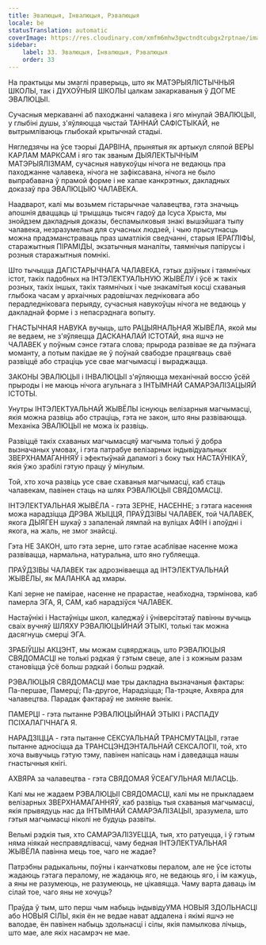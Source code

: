 ```yaml
---
title: Эвалюцыя, Інвалюцыя, Рэвалюцыя
locale: be
statusTranslation: automatic
coverImage: https://res.cloudinary.com/xmfm6mhw3gwctndtcubgx2rptnae/image/upload/v1740337243/small_cover_educacion_fundamental_a051170f1c.webp
sidebar:
    label: 33. Эвалюцыя, Інвалюцыя, Рэвалюцыя
    order: 33
---
```

На практыцы мы змаглі праверыць, што як МАТЭРЫЯЛІСТЫЧНЫЯ ШКОЛЫ, так і ДУХОЎНЫЯ ШКОЛЫ цалкам закаркаваныя ў ДОГМЕ ЭВАЛЮЦЫІ.

Сучасныя меркаванні аб паходжанні чалавека і яго мінулай ЭВАЛЮЦЫІ, у глыбіні душы, з'яўляюцца чыстай ТАННАЙ САФІСТЫКАЙ, не вытрымліваюць глыбокай крытычнай стадыі.

Нягледзячы на ўсе тэорыі ДАРВІНА, прынятыя як артыкул сляпой ВЕРЫ КАРЛАМ МАРКСАМ і яго так званым ДЫЯЛЕКТЫЧНЫМ МАТЭРЫЯЛІЗМАМ, сучасныя навукоўцы нічога не ведаюць пра паходжанне чалавека, нічога не зафіксавана, нічога не было выпрабавана ў прамой форме і не хапае канкрэтных, дакладных доказаў пра ЭВАЛЮЦЫЮ ЧАЛАВЕКА.

Наадварот, калі мы возьмем гістарычнае чалавецтва, гэта значыць апошнія дваццаць ці трыццаць тысяч гадоў да Ісуса Хрыста, мы знойдзем дакладныя доказы, беспамылковыя знакі вышэйшага тыпу чалавека, незразумелыя для сучасных людзей, і чыю прысутнасць можна прадэманстраваць праз шматлікія сведчанні, старыя ІЕРАГЛІФЫ, старажытныя ПІРАМІДЫ, экзатычныя маналіты, таямнічыя папірусы і розныя старажытныя помнікі.

Што тычыцца ДАГІСТАРЫЧНАГА ЧАЛАВЕКА, гэтых дзіўных і таямнічых істот, такіх падобных на ІНТЭЛЕКТУАЛЬНУЮ ЖЫВЁЛУ і ўсё ж такіх розных, такіх іншых, такіх таямнічых і чые знакамітыя косці схаваныя глыбока часам у архаічных радовішчах ледніковага або перадледніковага перыяду, сучасныя навукоўцы нічога не ведаюць у дакладнай форме і з непасрэднага вопыту.

ГНАСТЫЧНАЯ НАВУКА вучыць, што РАЦЫЯНАЛЬНАЯ ЖЫВЁЛА, якой мы яе ведаем, не з'яўляецца ДАСКАНАЛАЙ ІСТОТАЙ, яна яшчэ не ЧАЛАВЕК у поўным сэнсе гэтага слова; прырода развівае яе да пэўнага моманту, а потым пакідае яе ў поўнай свабодзе працягваць сваё развіццё або страціць усе свае магчымасці і выраджацца.

ЗАКОНЫ ЭВАЛЮЦЫІ і ІНВАЛЮЦЫІ з'яўляюцца механічнай воссю ўсёй прыроды і не маюць нічога агульнага з ІНТЫМНАЙ САМАРЭАЛІЗАЦЫЯЙ ІСТОТЫ.

Унутры ІНТЭЛЕКТУАЛЬНАЙ ЖЫВЁЛЫ існуюць велізарныя магчымасці, якія можна развіць або страціць, гэта не закон, што яны развіваюцца. Механіка ЭВАЛЮЦЫІ не можа іх развіць.

Развіццё такіх схаваных магчымасцяў магчыма толькі ў добра вызначаных умовах, і гэта патрабуе велізарных індывідуальных ЗВЕРХНАМАГАННЯЎ і эфектыўнай дапамогі з боку тых НАСТАЎНІКАЎ, якія ўжо зрабілі гэтую працу ў мінулым.

Той, хто хоча развіць усе свае схаваныя магчымасці, каб стаць чалавекам, павінен стаць на шлях РЭВАЛЮЦЫІ СВЯДОМАСЦІ.

ІНТЭЛЕКТУАЛЬНАЯ ЖЫВЁЛА - гэта ЗЕРНЕ, НАСЕННЕ; з гэтага насення можа нарадзіцца ДРЭВА ЖЫЦЦЯ, ПРАЎДЗІВЫ ЧАЛАВЕК, той ЧАЛАВЕК, якога ДЫЯГЕН шукаў з запаленай лямпай на вуліцах АФІН і апоўдні і якога, на жаль, не змог знайсці.

Гэта НЕ ЗАКОН, што гэта зерне, што гэтае асаблівае насенне можа развівацца, нармальна, натуральна, што яно губляецца.

ПРАЎДЗІВЫ ЧАЛАВЕК так адрозніваецца ад ІНТЭЛЕКТУАЛЬНАЙ ЖЫВЁЛЫ, як МАЛАНКА ад хмары.

Калі зерне не памірае, насенне не прарастае, неабходна, тэрмінова, каб памерла ЭГА, Я, САМ, каб нарадзіўся ЧАЛАВЕК.

Настаўнікі і Настаўніцы школ, каледжаў і ўніверсітэтаў павінны вучыць сваіх вучняў ШЛЯХУ РЭВАЛЮЦЫЙНАЙ ЭТЫКІ, толькі так можна дасягнуць смерці ЭГА.

ЗРАБІЎШЫ АКЦЭНТ, мы можам сцвярджаць, што РЭВАЛЮЦЫЯ СВЯДОМАСЦІ не толькі рэдкая ў гэтым свеце, але і з кожным разам становіцца ўсё больш рэдкай і больш рэдкай.

РЭВАЛЮЦЫЯ СВЯДОМАСЦІ мае тры дакладна вызначаныя фактары: Па-першае, Памерці; Па-другое, Нарадзіцца; Па-трэцяе, Ахвяра для чалавецтва. Парадак фактараў не змяняе вынік.

ПАМЕРЦІ - гэта пытанне РЭВАЛЮЦЫЙНАЙ ЭТЫКІ і РАСПАДУ ПСІХАЛАГІЧНАГА Я.

НАРАДЗІЦЦА - гэта пытанне СЕКСУАЛЬНАЙ ТРАНСМУТАЦЫІ, гэтае пытанне адносіцца да ТРАНСЦЭНДЭНТАЛЬНАЙ СЕКСАЛОГІІ, той, хто хоча вывучыць гэтую тэму, павінен напісаць нам і даведацца нашы гнастычныя кнігі.

АХВЯРА за чалавецтва - гэта СВЯДОМАЯ ЎСЕАГУЛЬНАЯ МІЛАСЦЬ.

Калі мы не жадаем РЭВАЛЮЦЫІ СВЯДОМАСЦІ, калі мы не прыкладаем велізарных ЗВЕРХНАМАГАННЯЎ, каб развіць тыя схаваныя магчымасці, якія прывядуць нас да ІНТЫМНАЙ САМАРЭАЛІЗАЦЫІ, зразумела, што гэтыя магчымасці ніколі не будуць развіты.

Вельмі рэдкія тыя, хто САМАРЭАЛІЗУЕЦЦА, тыя, хто ратуецца, і ў гэтым няма ніякай несправядлівасці, чаму бедная ІНТЭЛЕКТУАЛЬНАЯ ЖЫВЁЛА павінна мець тое, чаго не жадае?

Патрэбны радыкальны, поўны і канчатковы пералом, але не ўсе істоты жадаюць гэтага пералому, не жадаюць яго, не ведаюць яго, і ім кажуць, а яны не разумеюць, не разумеюць, не цікавяцца. Чаму варта даваць ім сілай тое, чаго яны не хочуць?

Праўда ў тым, што перш чым набыць індывідуУМА НОВЫЯ ЗДОЛЬНАСЦІ або НОВЫЯ СІЛЫ, якія ён не ведае нават аддалена і якімі яшчэ не валодае, ён павінен набыць здольнасці і сілы, якія памылкова лічыць, што мае, але якіх насамрэч не мае.

